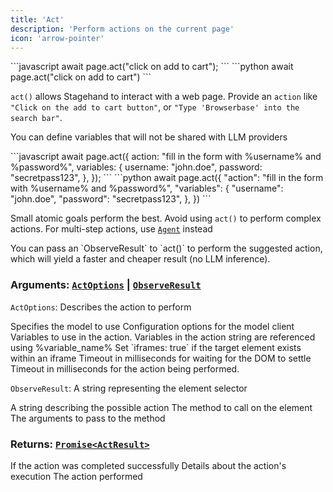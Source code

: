 ```yaml
---
title: 'Act'
description: 'Perform actions on the current page'
icon: 'arrow-pointer'
---
```


<Tabs>
<Tab title="JavaScript">
```javascript
await page.act("click on add to cart");
```
</Tab>
<Tab title="Python">
```python
await page.act("click on add to cart")
```
</Tab>
</Tabs>

`act()` allows Stagehand to interact with a web page. Provide an `action` like `"Click on the add to cart button"`, or `"Type 'Browserbase' into the search bar"`.

You can define variables that will not be shared with LLM providers

<Tabs>
<Tab title="JavaScript">
```javascript
await page.act({
  action: "fill in the form with %username% and %password%",
  variables: {
    username: "john.doe",
    password: "secretpass123",
  },
});
```
</Tab>
<Tab title="Python">
```python
await page.act({
  "action": "fill in the form with %username% and %password%",
  "variables": {
    "username": "john.doe",
    "password": "secretpass123",
  },
})
```
</Tab>
</Tabs>

Small atomic goals perform the best. Avoid using `act()` to perform complex actions. For multi-step actions, use [`Agent`](/reference/agent) instead

<Tip>
You can pass an `ObserveResult` to `act()` to perform the suggested action, which will yield a faster and cheaper result (no LLM inference).
</Tip>

### **Arguments:** [`ActOptions`](https://github.com/browserbase/stagehand/blob/main/types/stagehand.ts)  |  [`ObserveResult`](https://github.com/browserbase/stagehand/blob/main/types/stagehand.ts)

`ActOptions`:
  <ParamField path="action" type="string" required>
    Describes the action to perform
  </ParamField>

  <ParamField path="modelName" type="AvailableModel" optional>
    Specifies the model to use
  </ParamField>

  <ParamField path="modelClientOptions" type="object" optional>
    Configuration options for the model client
  </ParamField>

  <ParamField path="variables" type="Record<string, string>" optional>
    Variables to use in the action. Variables in the action string are referenced using %variable_name%
  </ParamField>

  <ParamField path="iframes" type="boolean" optional>
    Set `iframes: true` if the target element exists within an iframe
  </ParamField>

  <ParamField path="domSettleTimeoutMs" type="number" optional>
    Timeout in milliseconds for waiting for the DOM to settle
  </ParamField>

  <ParamField path="timeoutMs" type="number" optional>
      Timeout in milliseconds for the action being performed.
  </ParamField>

`ObserveResult`:
 <ParamField path="selector" type="string" required>
    A string representing the element selector
  </ParamField>

  <ParamField path="description" type="string" required>
    A string describing the possible action
  </ParamField>

  <ParamField path="method" type="string" required>
    The method to call on the element
  </ParamField>

  <ParamField path="arguments" type="object" required>
    The arguments to pass to the method
  </ParamField>


### **Returns:** [`Promise<ActResult>`](https://github.com/browserbase/stagehand/blob/main/types/stagehand.ts)

  <ParamField path="success" type="boolean" required>
    If the action was completed successfully
  </ParamField>

  <ParamField path="message" type="string" required>
    Details about the action's execution
  </ParamField>

  <ParamField path="action" type="string" required>
    The action performed
  </ParamField>